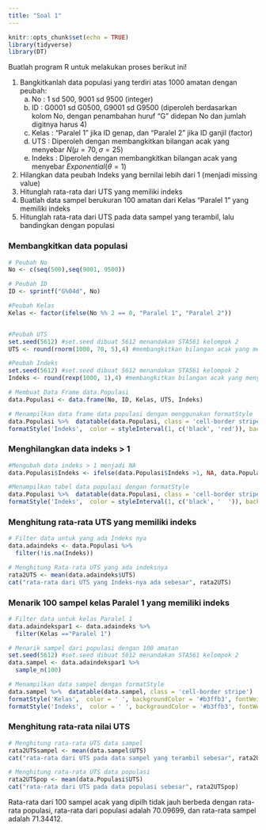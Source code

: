 ```yaml
---
title: "Soal 1"
---
```


```r
knitr::opts_chunk$set(echo = TRUE)
library(tidyverse)
library(DT)
```

Buatlah program R untuk melakukan proses berikut ini!

1. Bangkitkanlah data populasi yang terdiri atas 1000 amatan dengan peubah: 
   a. No : 1 sd 500, 9001 sd 9500 (integer) 
   b. ID : G0001 sd G0500, G9001 sd G9500 (diperoleh berdasarkan kolom No, dengan penambahan huruf “G” didepan No dan jumlah digitnya harus 4) 
   c. Kelas : "Paralel 1" jika ID genap, dan "Paralel 2" jika ID ganjil (factor) 
   d. UTS : Diperoleh dengan membangkitkan bilangan acak yang menyebar $N(\mu = 70, \sigma= 25)$ 
   e. Indeks : Diperoleh dengan membangkitkan bilangan acak yang menyebar $Exponential(\theta = 1)$ 
2. Hilangkan data peubah Indeks yang bernilai lebih dari 1 (menjadi missing value) 
3. Hitunglah rata-rata dari UTS yang memiliki indeks 
4. Buatlah data sampel berukuran 100 amatan dari Kelas "Paralel 1" yang memiliki indeks 
5. Hitunglah rata-rata dari UTS pada data sampel yang terambil, lalu bandingkan dengan populasi 

### Membangkitkan data populasi

```r
# Peubah No
No <- c(seq(500),seq(9001, 9500))

# Peubah ID
ID <- sprintf("G%04d", No)

#Peubah Kelas
Kelas <- factor(ifelse(No %% 2 == 0, "Paralel 1", "Paralel 2"))


#Peubah UTS
set.seed(5612) #set.seed dibuat 5612 menandakan STA561 kelompok 2
UTS <- round(rnorm(1000, 70, 5),4) #membangkitkan bilangan acak yang menyebar normal dengan 4 angka di belakang koma

#Peubah Indeks
set.seed(5612) #set.seed dibuat 5612 menandakan STA561 kelompok 2
Indeks <- round(rexp(1000, 1),4) #membangkitkan bilangan acak yang menyebar eksponensial dengan 4 angka di belakang koma

# Membuat Data Frame data.Populasi
data.Populasi <- data.frame(No, ID, Kelas, UTS, Indeks)

# Menampilkan data frame data populasi dengan menggunakan formatStyle
data.Populasi %>%  datatable(data.Populasi, class = 'cell-border stripe')  %>%
formatStyle('Indeks',  color = styleInterval(1, c('black', 'red')), backgroundColor = '#b3ffb3', fontWeight = 'bold',) 
```

### Menghilangkan data indeks > 1

```r
#Mengubah data indeks > 1 menjadi NA
data.Populasi$Indeks <- ifelse(data.Populasi$Indeks >1, NA, data.Populasi$Indeks)

#Menampilkan tabel data populasi dengan formatStyle
data.Populasi %>%  datatable(data.Populasi, class = 'cell-border stripe')  %>%
formatStyle('Indeks',  color = styleInterval(1, c('black', '  ')), backgroundColor = '#b3ffb3', fontWeight = 'bold',)
```


### Menghitung rata-rata UTS yang memiliki indeks

```r
# Filter data untuk yang ada Indeks nya
data.adaindeks <- data.Populasi %>% 
  filter(!is.na(Indeks)) 

# Menghitung Rata-rata UTS yang ada indeksnya
rata2UTS <- mean(data.adaindeks$UTS)
cat("rata-rata dari UTS yang Indeks-nya ada sebesar", rata2UTS)
```


### Menarik 100 sampel kelas Paralel 1 yang memiliki indeks

```r
# Filter data untuk kelas Paralel 1
data.adaindekspar1 <- data.adaindeks %>% 
  filter(Kelas =="Paralel 1")

# Menarik sampel dari populasi dengan 100 amatan
set.seed(5612) #set.seed dibuat 5612 menandakan STA561 kelompok 2
data.sampel <- data.adaindekspar1 %>% 
  sample_n(100)

# Menampilkan data sampel dengan formatStyle
data.sampel %>%  datatable(data.sampel, class = 'cell-border stripe')  %>%
formatStyle('Kelas',  color = ' ', backgroundColor = '#b3ffb3', fontWeight = 'bold',) %>%
formatStyle('Indeks',  color = ' ', backgroundColor = '#b3ffb3', fontWeight = 'bold',) 
```


### Menghitung rata-rata nilai UTS

```r
# Menghitung rata-rata UTS data sampel
rata2UTSsampel <- mean(data.sampel$UTS)
cat("rata-rata dari UTS pada data sampel yang terambil sebesar", rata2UTSsampel)
```

```r
# Menghitung rata-rata UTS data populasi
rata2UTSpop <- mean(data.Populasi$UTS)
cat("rata-rata dari UTS pada data populasi sebesar", rata2UTSpop)
```

Rata-rata dari 100 sampel acak yang dipilh tidak jauh berbeda dengan rata-rata populasi, rata-rata dari populasi adalah 70.09699, dan rata-rata sampel adalah 71.34412.
